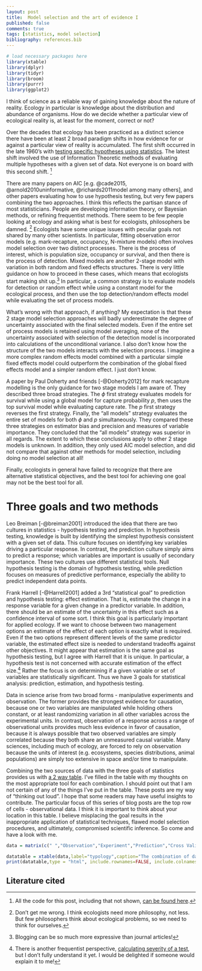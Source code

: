 ```yaml
--- 
layout: post 
title:  Model selection and the art of evidence I 
published: false 
comments: true
tags: [statistics, model selection] 
bibliography: references.bib
---
```


```r
# load necessary packages here
library(xtable)
library(dplyr)
library(tidyr)
library(broom)
library(purrr)
library(ggplot2)
```
I think of science as a reliable way of gaining knowledge about the nature of reality. Ecology in particular is knowledge about the distribution and abundance of organisms. How do we decide whether a particular view of ecological reality is, at least for the moment, correct or not?

Over the decades that ecology has been practiced as a distinct science there have been at least 2 broad paradigm shifts in how evidence for or against a particular view of reality is accumulated. The first shift occurred in the late 1960's with [testing specific hypotheses using statistics][therevolution]. The latest shift involved the use of Information Theoretic methods of evaluating multiple hypotheses with a given set of data. Not everyone is on board with this second shift. [^allthecode]

[therevolution]:https://dynamicecology.wordpress.com/2016/05/23/making-modern-ecology-mercer-award-winners-during-the-1950s-and-1960s/

There are many papers on AIC [e.g. @cade2015, @arnold2010uninformative, @richards2011model among many others], and other papers evaluating how to use hypothesis testing, but very few papers combining the two approaches. I think this reflects the partisan stance of most statisticians. People are developing information theory, or Bayesian methods, or refining frequentist methods. There seem to be few people looking at ecology and asking what is best for ecologists, philosophers be damned. [^philosophers] Ecologists have some unique issues with peculiar goals not shared by many other scientists. In particular, fitting observation error models (e.g. mark-recapture, occupancy, N-mixture models) often involves model selection over two distinct processes. There is the process of interest, which is population size, occupancy or survival, and then there is the process of detection. Mixed models are another 2-stage model with variation in both random and fixed effects structures. There is very little guidance on how to proceed in these cases, which means that ecologists start making shit up.[^aside] In particular, a common strategy is to evaluate models for detection or random effect while using a constant model for the ecological process, and then use the top detection/random effects model while evaluating the set of process models. 

[^philosophers]: Don't get me wrong. I think ecologists need more philosophy, not less. But few philosophers think about ecological problems, so we need to think for ourselves. 

What's wrong with that approach, if anything? My expectation is that these 2 stage model selection approaches will badly underestimate the degree of uncertainty associated with the final selected models. Even if the entire set of process models is retained using model averaging, none of the uncertainty associated with selection of the detection model is incorporated into calculations of the unconditional variance. I also don't know how the structure of the two models interacts with the selection process. I imagine a more complex random effects model combined with a particular simple fixed effects model could outperform the combination of the global fixed effects model and a simpler random effect. I just don't know. 

[^aside]: Blogging can be so much more expressive than journal articles! 

A paper by Paul Doherty and friends [-@Doherty2012] for mark recapture modelling is the only guidance for two stage models I am aware of. They described three broad strategies. The $\phi$ first strategy evaluates models for survival while using a global model for capture probability $p$, then uses the top survival model while evaluating capture rate. The $p$ first strategy reverses the first strategy. Finally, the "all models" strategy evaluates the entire set of models for both $\phi$ and $p$ simultaneously. They compared these three strategies on estimator bias and precision and measures of variable importance. They concluded that the "all models" strategy was superior in all regards. The extent to which these conclusions apply to other 2 stage models is unknown. In addition, they only used AIC model selection, and did not compare that against other methods for model selection, including doing no model selection at all! 

Finally, ecologists in general have failed to recognize that there are alternative statistical objectives, and the best tool for achieving one goal may not be the best tool for all. 

# Three goals and two methods

Leo Breiman [-@breiman2001] introduced the idea that there are two cultures in statistics - hypothesis testing and prediction. In hypothesis testing, knowledge is built by identifying the simplest hypothesis consistent with a given set of data. This culture focuses on identifying key variables driving a particular response. In contrast, the prediction culture simply aims to predict a response; which variables are important is usually of secondary importance. These two cultures use different statistical tools. Null hypothesis testing is the domain of hypothesis testing, while prediction focuses on measures of predictive performance, especially the ability to predict independent data points. 

Frank Harrell [-@Harrell2001] added a 3rd "statistical goal" to prediction and hypothesis testing: effect estimation. That is, estimate the change in a response variable for a given change in a predictor variable. In addition, there should be an estimate of the uncertainty in this effect such as a confidence interval of some sort. I think this goal is particularly important for applied ecology. If we want to choose between two management options an estimate of the effect of each option is exactly what is required. Even if the two options represent different levels of the same predictor variable, the estimated effect size is needed to understand tradeoffs against other objectives. It might appear that estimation is the same goal as hypothesis testing, but I agree with Harrell that it is unique. In particular, a hypothesis test is not concerned with accurate estimation of the effect size.[^severity] Rather the focus is on determining if a given variable or set of variables are statistically significant. Thus we have 3 goals for statistical analysis: prediction, estimation, and hypothesis testing.

[^severity]: There is another frequentist perspective, [calculating severity of a test](https://errorstatistics.com/2012/05/17/4060/), but I don't fully understand it yet. I would be delighted if someone would explain it to me!

Data in science arise from two broad forms - manipulative experiments and observation. The former provides the strongest evidence for causation, because one or two variables are manipulated while holding others constant, or at least randomizing variation in all other variables across the experimental units. In contrast, observation of a response across a range of observational units provides much less evidence in favor of causation, because it is always possible that two observed variables are simply correlated because they both share an unmeasured causal variable. Many sciences, including much of ecology, are forced to rely on observation because the units of interest (e.g. ecosystems, species distributions, animal populations) are simply too extensive in space and/or time to manipulate. 

Combining the two sources of data with the three goals of statistics provides us with [a 2 way table](#typology). I've filled in the table with my thoughts on the most appropriate tool for each combination. I should point out that I am not certain of any of the things I've put in the table. These posts are my way of "thinking out loud". I hope that some readers may have useful insights to contribute. 
The particular focus of this series of blog posts are the top row of cells - observational data. I think it is important to think about your location in this table. I believe misplacing the goal results in the inappropriate application of statistical techniques, flawed model selection procedures, and ultimately, compromised scientific inference. So come and have a look with me.

```r
data = matrix(c(" ","Observation","Experiment","Prediction","Cross Validation","*","Estimation","AIC","*","Hypothesis Testing","AIC","Backwards Selection"),nrow=3,ncol=4)

datatable = xtable(data,label="typology",caption="The combination of data source and inferential goal yields a 2 x 3 table of commonly used methods. The cells marked with * are not typically observed.")
print(datatable,type = "html", include.rownames=FALSE, include.colnames=FALSE,hline.after=c(0,1,nrow(datatable)),caption.placement="top")
``` 



[^allthecode]: All the code for this post, including that not shown, [can be found here](https::/github.com/atyre2/atyre2.github.io/blob/master/_drafts/model-selection-intro.Rmd).

## Literature cited
